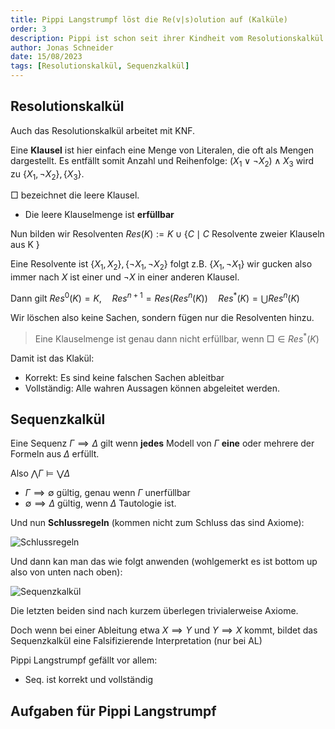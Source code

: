 ```yaml
---
title: Pippi Langstrumpf löst die Re(v|s)olution auf (Kalküle)
order: 3
description: Pippi ist schon seit ihrer Kindheit vom Resolutionskalkül begeistert
author: Jonas Schneider
date: 15/08/2023
tags: [Resolutionskalkül, Sequenzkalkül]
---
```


## Resolutionskalkül

Auch das Resolutionskalkül arbeitet mit KNF.

Eine **Klausel** ist hier einfach eine Menge von Literalen, die oft als Mengen
dargestellt. Es entfällt somit Anzahl und Reihenfolge: $(X_1 \lor \lnot X_2)
\land X_3$ wird zu $\{X_1, \lnot X_2\}, \{X_3\}$.

$\Box$ bezeichnet die leere Klausel.

- Die leere Klauselmenge ist **erfüllbar**

Nun bilden wir Resolventen $Res(K) := K \cup \{C \mid C$ 
Resolvente zweier Klauseln aus K $\}$

Eine Resolvente ist $\{X_1, X_2\}, \{\lnot X_1, \lnot X_2\}$ folgt 
z.B. $\{X_1, \lnot X_1\}$ wir gucken also immer nach $X$ ist einer und $\lnot X$ 
in einer anderen Klausel.

Dann gilt $Res^0(K) = K, \quad Res^{n+1} = Res(Res^n(K))
\quad Res^*(K) = \bigcup Res^n(K)$

Wir löschen also keine Sachen, sondern fügen nur die Resolventen hinzu.

> Eine Klauselmenge ist genau dann nicht erfüllbar, wenn $\Box \in Res^*(K)$

Damit ist das Klakül:

- Korrekt: Es sind keine falschen Sachen ableitbar
- Vollständig: Alle wahren Aussagen können abgeleitet werden.

## Sequenzkalkül

Eine Sequenz $\Gamma \implies \Delta$ gilt wenn **jedes** Modell von $\Gamma$ 
**eine** oder mehrere der Formeln aus $\Delta$ erfüllt.

Also $\bigwedge \Gamma \models \bigvee \Delta$

- $\Gamma \implies \emptyset$ gültig, genau wenn $\Gamma$ unerfüllbar
- $\emptyset \implies \Delta$ gültig, wenn $\Delta$ Tautologie ist.

Und nun **Schlussregeln** (kommen nicht zum Schluss das sind Axiome):

![Schlussregeln](/teaching-assets/cigol/malo/assets/as_schlussregeln.png)

Und dann kan man das wie folgt anwenden (wohlgemerkt es ist bottom up also von
 unten nach oben): 

![Sequenzkalkül](/teaching-assets/cigol/malo/assets/as_seqkalkül.png)

Die letzten beiden sind nach kurzem überlegen trivialerweise Axiome.

Doch wenn bei einer Ableitung etwa $X \implies Y$ und $Y \implies X$ kommt,
 bildet das Sequenzkalkül eine Falsifizierende Interpretation (nur bei AL)

Pippi Langstrumpf gefällt vor allem:

- Seq. ist korrekt und vollständig

## Aufgaben für Pippi Langstrumpf


